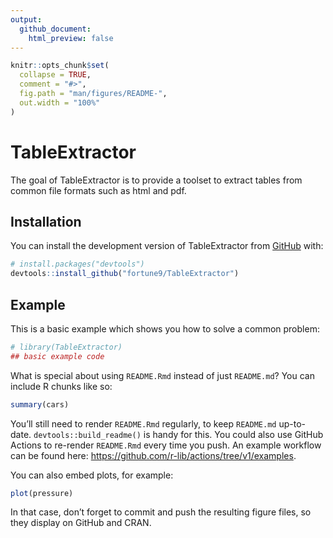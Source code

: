 ```yaml
---
output:
  github_document:
    html_preview: false
---
```


<!-- README.md is generated from README.Rmd. Please edit that file -->

```r
knitr::opts_chunk$set(
  collapse = TRUE,
  comment = "#>",
  fig.path = "man/figures/README-",
  out.width = "100%"
)
```

# TableExtractor

<!-- badges: start -->
<!-- badges: end -->

The goal of TableExtractor is to provide a toolset to
extract tables from common file formats such as html
and pdf.

## Installation

You can install the development version of TableExtractor from [GitHub](https://github.com/) with:

``` r
# install.packages("devtools")
devtools::install_github("fortune9/TableExtractor")
```

## Example

This is a basic example which shows you how to solve a common problem:

```r
# library(TableExtractor)
## basic example code
```

What is special about using `README.Rmd` instead of just `README.md`? You can include R chunks like so:

```r
summary(cars)
```

You'll still need to render `README.Rmd` regularly, to keep `README.md` up-to-date. `devtools::build_readme()` is handy for this. You could also use GitHub Actions to re-render `README.Rmd` every time you push. An example workflow can be found here: <https://github.com/r-lib/actions/tree/v1/examples>.

You can also embed plots, for example:

```r
plot(pressure)
```

In that case, don't forget to commit and push the resulting figure files, so they display on GitHub and CRAN.

<!-- make changes to trigger the workflow, again -->

